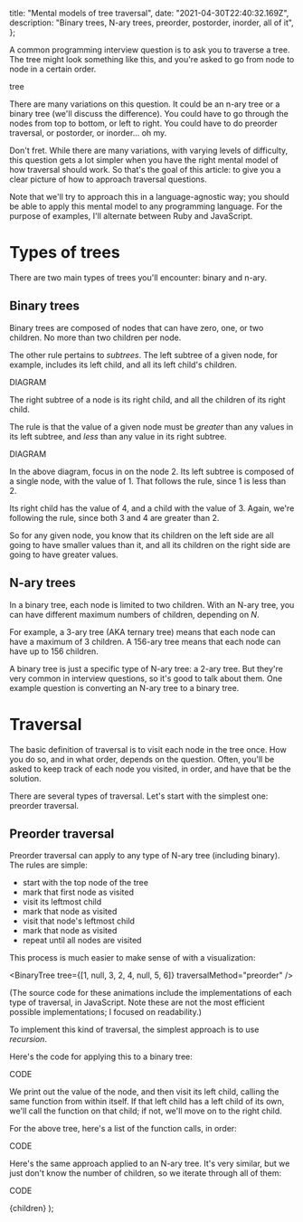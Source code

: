 
  title: "Mental models of tree traversal",
  date: "2021-04-30T22:40:32.169Z",
  description: "Binary trees, N-ary trees, preorder, postorder, inorder, all of it",
};

A common programming interview question is to ask you to traverse a tree. The tree might look something like this, and you're asked to go from node to node in a certain order.

tree

There are many variations on this question. It could be an n-ary tree or a binary tree (we'll discuss the difference). You could have to go through the nodes from top to bottom, or left to right. You could have to do preorder traversal, or postorder, or inorder... oh my.

Don't fret. While there are many variations, with varying levels of difficulty, this question gets a lot simpler when you have the right mental model of how traversal should work. So that's the goal of this article: to give you a clear picture of how to approach traversal questions.

Note that we'll try to approach this in a language-agnostic way; you should be able to apply this mental model to any programming language. For the purpose of examples, I'll alternate between Ruby and JavaScript.

# Types of trees

There are two main types of trees you'll encounter: binary and n-ary.

## Binary trees

Binary trees are composed of nodes that can have zero, one, or two children. No more than two children per node.

The other rule pertains to _subtrees_. The left subtree of a given node, for example, includes its left child, and all its left child's children.

DIAGRAM

The right subtree of a node is its right child, and all the children of its right child.

The rule is that the value of a given node must be _greater_ than any values in its left subtree, and _less_ than any value in its right subtree.

DIAGRAM

In the above diagram, focus in on the node 2. Its left subtree is composed of a single node, with the value of 1. That follows the rule, since 1 is less than 2.

Its right child has the value of 4, and a child with the value of 3. Again, we're following the rule, since both 3 and 4 are greater than 2.

So for any given node, you know that its children on the left side are all going to have smaller values than it, and all its children on the right side are going to have greater values.

## N-ary trees

In a binary tree, each node is limited to two children. With an N-ary tree, you can have different maximum numbers of children, depending on _N_.

For example, a 3-ary tree (AKA ternary tree) means that each node can have a maximum of 3 children. A 156-ary tree means that each node can have up to 156 children.

A binary tree is just a specific type of N-ary tree: a 2-ary tree. But they're very common in interview questions, so it's good to talk about them. One example question is converting an N-ary tree to a binary tree.

# Traversal

The basic definition of traversal is to visit each node in the tree once. How you do so, and in what order, depends on the question. Often, you'll be asked to keep track of each node you visited, in order, and have that be the solution.

There are several types of traversal. Let's start with the simplest one: preorder traversal.

## Preorder traversal

Preorder traversal can apply to any type of N-ary tree (including binary). The rules are simple:

- start with the top node of the tree
- mark that first node as visited
- visit its leftmost child
- mark that node as visited
- visit that node's leftmost child
- mark that node as visited
- repeat until all nodes are visited 

This process is much easier to make sense of with a visualization:

<BinaryTree tree={[1, null, 3, 2, 4, null, 5, 6]} traversalMethod="preorder" />

(The source code for these animations include the implementations of each type of traversal, in JavaScript. Note these are not the most efficient possible implementations; I focused on readability.)

To implement this kind of traversal, the simplest approach is to use _recursion_.

Here's the code for applying this to a binary tree:

CODE

We print out the value of the node, and then visit its left child, calling the same function from within itself. If that left child has a left child of its own, we'll call the function on that child; if not, we'll move on to the right child.

For the above tree, here's a list of the function calls, in order:

CODE 

Here's the same approach applied to an N-ary tree. It's very similar, but we just don't know the number of children, so we iterate through all of them:

CODE 



  <ArticleLayout meta={meta}>{children}</ArticleLayout>
);